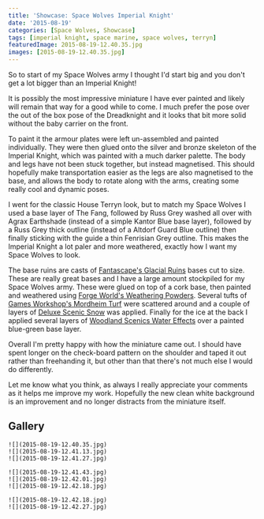 ```yaml
---
title: 'Showcase: Space Wolves Imperial Knight'
date: '2015-08-19'
categories: [Space Wolves, Showcase]
tags: [imperial knight, space marine, space wolves, terryn]
featuredImage: 2015-08-19-12.40.35.jpg
images: [2015-08-19-12.40.35.jpg]
---
```


So to start of my Space Wolves army I thought I'd start big and you don't get a lot bigger than an Imperial Knight!

It is possibly the most impressive miniature I have ever painted and likely will remain that way for a good while to come. I much prefer the pose over the out of the box pose of the Dreadknight and it looks that bit more solid without the baby carrier on the front.

To paint it the armour plates were left un-assembled and painted individually. They were then glued onto the silver and bronze skeleton of the Imperial Knight, which was painted with a much darker palette. The body and legs have not been stuck together, but instead magnetised. This should hopefully make transportation easier as the legs are also magnetised to the base, and allows the body to rotate along with the arms, creating some really cool and dynamic poses.

I went for the classic House Terryn look, but to match my Space Wolves I used a base layer of The Fang, followed by Russ Grey washed all over with Agrax Earthshade (instead of a simple Kantor Blue base layer), followed by a Russ Grey thick outline (instead of a Altdorf Guard Blue outline) then finally sticking with the guide a thin Fenrisian Grey outline. This makes the Imperial Knight a lot paler and more weathered, exactly how I want my Space Wolves to look.

The base ruins are casts of [Fantascape's Glacial Ruins](http://www.fantascape.co.uk/119-glacial-ruins) bases cut to size. These are really great bases and I have a large amount stockpiled for my Space Wolves army. These were glued on top of a cork base, then painted and weathered using [Forge World's Weathering Powders](http://www.forgeworld.co.uk/en-GB/Weathering-Powders-Set-1). Several tufts of [Games Workshop's Mordheim Turf](http://www.games-workshop.com/en-EU/Mordheim-Turf) were scattered around and a couple of layers of [Deluxe Scenic Snow](http://www.amazon.co.uk/DLXBD029-Deluxe-Materials-Scenic-Snow/dp/B00AMB7398/) was applied. Finally for the ice at the back I applied several layers of [Woodland Scenics Water Effects](http://www.hobbycraft.co.uk/woodland-scenics-water-effects/574635-1000) over a painted blue-green base layer.

Overall I'm pretty happy with how the miniature came out. I should have spent longer on the check-board pattern on the shoulder and taped it out rather than freehanding it, but other than that there's not much else I would do differently.

Let me know what you think, as always I really appreciate your comments as it helps me improve my work. Hopefully the new clean white background is an improvement and no longer distracts from the miniature itself.

## Gallery

```grid|3
![](2015-08-19-12.40.35.jpg)
![](2015-08-19-12.41.13.jpg)
![](2015-08-19-12.41.27.jpg)
```

```grid|3
![](2015-08-19-12.41.43.jpg)
![](2015-08-19-12.42.01.jpg)
![](2015-08-19-12.42.18.jpg)
```

```grid|2
![](2015-08-19-12.42.18.jpg)
![](2015-08-19-12.42.27.jpg)
```
